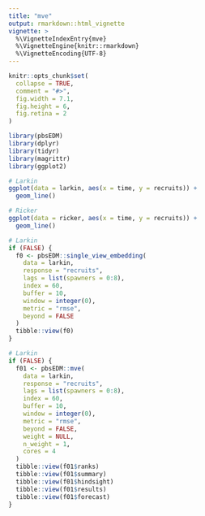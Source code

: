 ```yaml
---
title: "mve"
output: rmarkdown::html_vignette
vignette: >
  %\VignetteIndexEntry{mve}
  %\VignetteEngine{knitr::rmarkdown}
  %\VignetteEncoding{UTF-8}
---
```


```r
knitr::opts_chunk$set(
  collapse = TRUE,
  comment = "#>",
  fig.width = 7.1,
  fig.height = 6,
  fig.retina = 2
)
```

```r
library(pbsEDM)
library(dplyr)
library(tidyr)
library(magrittr)
library(ggplot2)
```


```r
# Larkin
ggplot(data = larkin, aes(x = time, y = recruits)) +
  geom_line()

# Ricker
ggplot(data = ricker, aes(x = time, y = recruits)) +
  geom_line()

```

```r
# Larkin
if (FALSE) {
  f0 <- pbsEDM::single_view_embedding(
    data = larkin,
    response = "recruits",
    lags = list(spawners = 0:8),
    index = 60,
    buffer = 10,
    window = integer(0),
    metric = "rmse",
    beyond = FALSE
  )
  tibble::view(f0)
}

# Larkin
if (FALSE) {
  f01 <- pbsEDM::mve(
    data = larkin,
    response = "recruits",
    lags = list(spawners = 0:8),
    index = 60,
    buffer = 10,
    window = integer(0),
    metric = "rmse",
    beyond = FALSE,
    weight = NULL,
    n_weight = 1,
    cores = 4
  )
  tibble::view(f01$ranks)
  tibble::view(f01$summary)
  tibble::view(f01$hindsight)
  tibble::view(f01$results)
  tibble::view(f01$forecast)
}

```


